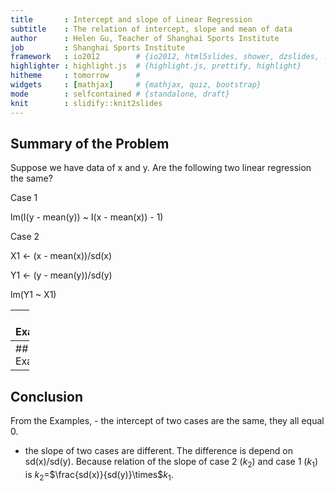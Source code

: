 ```yaml
---
title       : Intercept and slope of Linear Regression
subtitle    : The relation of intercept, slope and mean of data
author      : Helen Gu, Teacher of Shanghai Sports Institute
job         : Shanghai Sports Institute
framework   : io2012        # {io2012, html5slides, shower, dzslides, ...}
highlighter : highlight.js  # {highlight.js, prettify, highlight}
hitheme     : tomorrow      # 
widgets     : [mathjax]     # {mathjax, quiz, bootstrap}
mode        : selfcontained # {standalone, draft}
knit        : slidify::knit2slides
---
```

## Summary of the Problem
Suppose we have data of x and y. Are the following two linear regression the same?

Case 1

lm(I(y - mean(y)) ~ I(x - mean(x)) - 1)

Case 2

X1 <- (x - mean(x))/sd(x)

Y1 <- (y - mean(y))/sd(y)

lm(Y1 ~ X1)

---
## Example1
```r
set.seed(3)
```
```r
x=c(1:10)
y=1+5*runif(10)+x
```
```r
plot(y-mean(y), x-mean(x), col="orange", main="Example1")
M1<-lm(I(y - mean(y)) ~ I(x-mean(x))  -1 )
abline(M1,col= "pink")
X1 <- (x - mean(x))/sd(x)
Y1 <- (y - mean(y))/sd(y)
points(Y1,X1, col= "blue")
M2<-lm(Y1~X1)
abline(M2,col= "purple")
legend("topright", lty=1, col=c("pink","purple"), legend=c("lm((y-mean(y))~(x-mean(x))-1)", "lm(Y1~X1)"))
```

---
## Example2
```r
set.seed(3)
```
```r
x=c(1:10)
y=1+10*runif(10)+x
```
```r
plot(y-mean(y), x-mean(x), col="orange", main="Example2")
M1<-lm(I(y - mean(y)) ~ I(x-mean(x))  -1 )
abline(M1,col= "red")
X1 <- (x - mean(x))/sd(x)
Y1 <- (y - mean(y))/sd(y)
points(Y1,X1, col= "blue")
M2<-lm(Y1~X1)
abline(M2,col= "navy")
legend("topright", lty=1, col=c("red","navy"), legend=c("lm((y-mean(y))~(x-mean(x))-1)", "lm(Y1~X1)"))
```

---
## Conclusion
From the Examples, 
- the intercept of two cases are the same, they all equal 0.

- the slope of two cases are different. The difference is depend on sd(x)/sd(y). Because relation of the slope of case 2 ($k_{2}$) and case 1 ($k_{1}$) is $k_{2}$=$\frac{sd(x)}{sd(y)}\times$$k_{1}$.

